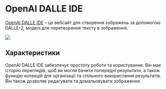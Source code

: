 
# OpenAI DALLE IDE

[OpenAI DALLE IDE](https://labs.openai.com) – це вебсайт для створення зображень за допомогою DALLE-2, моделі для перетворення тексту в зображення.

<div style={{ textAlign: "center" }}>
  <Image
    src="/docs/assets/tooling/dalle.webp"
    width={1433}
    height={767}
    style={{ width: "750px", margin: "auto" }}
  />
</div>

## Характеристики

OpenAI DALLE IDE забезпечує простоту роботи та користування. Він має історію переглядів, щоб ви могли бачити попередні результати, а також функцію колекцій для організації та спільного використання результатів. Він також дозволяє редагувати та домальовувати зображення.
